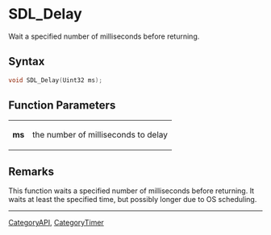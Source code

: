 = SDL_Delay =

Wait a specified number of milliseconds before returning.

== Syntax ==

<syntaxhighlight lang='c'>
void SDL_Delay(Uint32 ms);
</syntaxhighlight>

== Function Parameters ==

{|
|'''ms'''
|the number of milliseconds to delay
|}

== Remarks ==

This function waits a specified number of milliseconds before returning. It
waits at least the specified time, but possibly longer due to OS
scheduling.
----
[[CategoryAPI]], [[CategoryTimer]]


